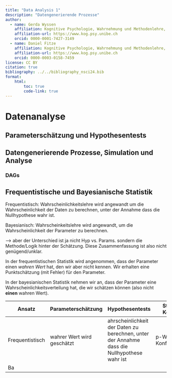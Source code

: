 ```yaml
---
title: "Data Analysis 1"
description: "Datengenerierende Prozesse"
author:
  - name: Gerda Wyssen
    affiliation: Kognitive Psychologie, Wahrnehmung und Methodenlehre, Universität Bern 
    affiliation-url: https://www.kog.psy.unibe.ch
    orcid: 0000-0001-7427-3149
  - name: Daniel Fitze
    affiliation: Kognitive Psychologie, Wahrnehmung und Methodenlehre, Universität Bern 
    affiliation-url: https://www.kog.psy.unibe.ch
    orcid: 0000-0003-0158-7459  
license: CC BY
citation: true
bibliography: ../../bibliography_nsci24.bib
format:
    html:
        toc: true
        code-link: true
---
```


# Datenanalyse

## Parameterschätzung und Hypothesentests

## Datengenerierende Prozesse, Simulation und Analyse

### DAGs


## Frequentistische und Bayesianische Statistik

Frequentistisch: Wahrscheinlichkeitslehre wird angewandt um die Wahrscheinlichkeit der Daten zu berechnen, unter der Annahme dass die Nullhypothese wahr ist.

Bayesianisch:  Wahrscheinkeitslehre wird angewandt, um die Wahrscheinlichkeit der Parameter zu berechnen.

--> aber der Unterschied ist ja nicht Hyp vs. Params. sondern die Methode/Logik hinter der Schätzung. Diese Zusammenfassung ist also nicht genügend/unklar.

In der frequentistischen Statistik wird angenommen, dass der Parameter einen _wahren Wert_ hat, den wir aber nicht kennen. Wir erhalten eine Punktschätzung (mit Fehler) für den Parameter.

In der bayesianischen Statistik nehmen wir an, dass der Parameter eine Wahrscheinlichkeitsverteilung hat, die wir schätzen können (also nicht __einen__ wahren Wert).



| Ansatz | Parameterschätzung | Hypothesentests | Statistische Kennzahlen |
|------|------|------|------|
| Frequentistisch | wahrer Wert wird geschätzt | ahrscheinlichkeit der Daten zu berechnen, unter der Annahme dass die Nullhypothese wahr ist | p-Werte, Konfidenzintervall |
| Ba


